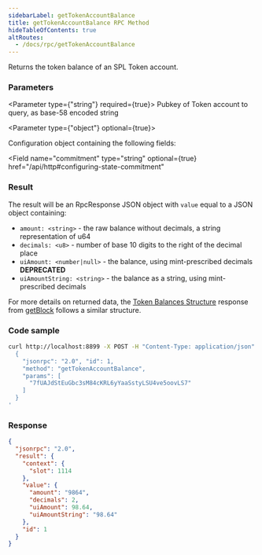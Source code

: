 ```yaml
---
sidebarLabel: getTokenAccountBalance
title: getTokenAccountBalance RPC Method
hideTableOfContents: true
altRoutes:
  - /docs/rpc/getTokenAccountBalance
---
```


Returns the token balance of an SPL Token account.

<DocSideBySide>

<DocLeftSide>

### Parameters

<Parameter type={"string"} required={true}>
  Pubkey of Token account to query, as base-58 encoded string
</Parameter>

<Parameter type={"object"} optional={true}>

Configuration object containing the following fields:

<Field
  name="commitment"
  type="string"
  optional={true}
  href="/api/http#configuring-state-commitment"
></Field>

</Parameter>

### Result

The result will be an RpcResponse JSON object with `value` equal to a JSON
object containing:

- `amount: <string>` - the raw balance without decimals, a string representation
  of u64
- `decimals: <u8>` - number of base 10 digits to the right of the decimal place
- `uiAmount: <number|null>` - the balance, using mint-prescribed decimals
  **DEPRECATED**
- `uiAmountString: <string>` - the balance as a string, using mint-prescribed
  decimals

For more details on returned data, the
[Token Balances Structure](#token-balances-structure) response from
[getBlock](/docs/rpc/http/getblock) follows a similar structure.

</DocLeftSide>

<DocRightSide>

### Code sample

```bash
curl http://localhost:8899 -X POST -H "Content-Type: application/json" -d '
  {
    "jsonrpc": "2.0", "id": 1,
    "method": "getTokenAccountBalance",
    "params": [
      "7fUAJdStEuGbc3sM84cKRL6yYaaSstyLSU4ve5oovLS7"
    ]
  }
'
```

### Response

```json
{
  "jsonrpc": "2.0",
  "result": {
    "context": {
      "slot": 1114
    },
    "value": {
      "amount": "9864",
      "decimals": 2,
      "uiAmount": 98.64,
      "uiAmountString": "98.64"
    },
    "id": 1
  }
}
```

</DocRightSide>
</DocSideBySide>
